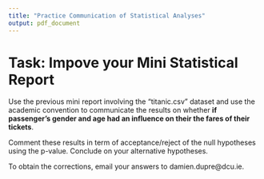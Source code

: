 ```yaml
---
title: "Practice Communication of Statistical Analyses"
output: pdf_document
---
```


# Task: Impove your Mini Statistical Report 

Use the previous mini report involving the "titanic.csv" dataset and use the academic convention to communicate the results on whether **if passenger's gender and age had an influence on their the fares of their tickets**.

Comment these results in term of acceptance/reject of the null hypotheses using the p-value. Conclude on your alternative hypotheses.

To obtain the corrections, email your answers to damien.dupre@dcu.ie.